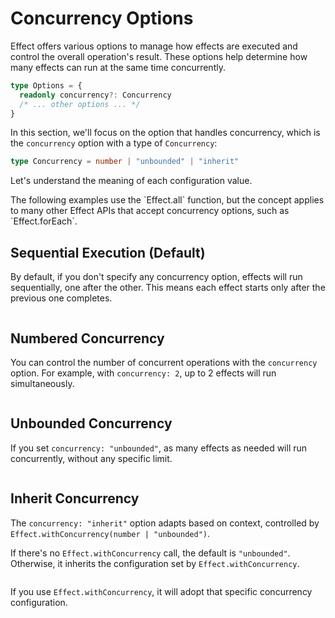
# Concurrency Options

Effect offers various options to manage how effects are executed and control the overall operation's result. These options help determine how many effects can run at the same time concurrently.

```ts
type Options = {
  readonly concurrency?: Concurrency
  /* ... other options ... */
}
```

In this section, we'll focus on the option that handles concurrency, which is the `concurrency` option with a type of `Concurrency`:

```ts
type Concurrency = number | "unbounded" | "inherit"
```

Let's understand the meaning of each configuration value.

<Info>
  The following examples use the `Effect.all` function, but the concept applies
  to many other Effect APIs that accept concurrency options, such as
  `Effect.forEach`.
</Info>

## Sequential Execution (Default)

By default, if you don't specify any concurrency option, effects will run sequentially, one after the other. This means each effect starts only after the previous one completes.

```ts file=<rootDir>/src/concurrency/concurrency-options/all-default.ts

```

## Numbered Concurrency

You can control the number of concurrent operations with the `concurrency` option. For example, with `concurrency: 2`, up to 2 effects will run simultaneously.

```ts file=<rootDir>/src/concurrency/concurrency-options/all-number.ts

```

## Unbounded Concurrency

If you set `concurrency: "unbounded"`, as many effects as needed will run concurrently, without any specific limit.

```ts file=<rootDir>/src/concurrency/concurrency-options/all-unbounded.ts

```

## Inherit Concurrency

The `concurrency: "inherit"` option adapts based on context, controlled by `Effect.withConcurrency(number | "unbounded")`.

If there's no `Effect.withConcurrency` call, the default is `"unbounded"`. Otherwise, it inherits the configuration set by `Effect.withConcurrency`.

```ts file=<rootDir>/src/concurrency/concurrency-options/all-inherit-default.ts

```

If you use `Effect.withConcurrency`, it will adopt that specific concurrency configuration.

```ts file=<rootDir>/src/concurrency/concurrency-options/all-inherit-withConcurrency.ts

```
